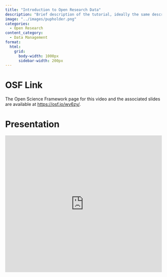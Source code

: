 ```yaml
---
title: "Introduction to Open Research Data"
description: "Brief description of the tutorial, ideally the same description used in the tutorial itself."
image: "../images/pupholder.png"
categories:
  - Open Research
content_category:
  - Data Management
format:
  html: 
    grid:
      body-width: 1000px
      sidebar-width: 200px
---
```



# OSF Link

The Open Science Framework page for this video and the associated slides are available at [https://osf.io/wv6zy/](https://osf.io/wv6zy/).


# Presentation

<iframe src="https://mfr.de-1.osf.io/render?url=https%3A%2F%2Fosf.io%2Fdownload%2Fkuhr6%2F%3Fdirect%26mode%3Drender"
    width="100%"
    scrolling="yes"
    height="440px"
    marginheight="0"
    frameborder="0"
    allowfullscreen
    webkitallowfullscreen
>
